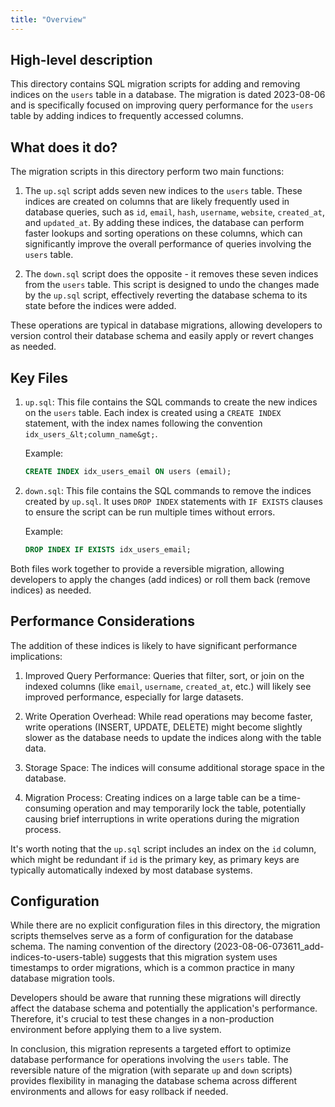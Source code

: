 ```yaml
---
title: "Overview"
---
```


## High-level description
This directory contains SQL migration scripts for adding and removing indices on the `users` table in a database. The migration is dated 2023-08-06 and is specifically focused on improving query performance for the `users` table by adding indices to frequently accessed columns.

## What does it do?
The migration scripts in this directory perform two main functions:

1. The `up.sql` script adds seven new indices to the `users` table. These indices are created on columns that are likely frequently used in database queries, such as `id`, `email`, `hash`, `username`, `website`, `created_at`, and `updated_at`. By adding these indices, the database can perform faster lookups and sorting operations on these columns, which can significantly improve the overall performance of queries involving the `users` table.

2. The `down.sql` script does the opposite - it removes these seven indices from the `users` table. This script is designed to undo the changes made by the `up.sql` script, effectively reverting the database schema to its state before the indices were added.

These operations are typical in database migrations, allowing developers to version control their database schema and easily apply or revert changes as needed.

## Key Files

1. `up.sql`: This file contains the SQL commands to create the new indices on the `users` table. Each index is created using a `CREATE INDEX` statement, with the index names following the convention `idx_users_&lt;column_name&gt;`.

   Example:
   ```sql
   CREATE INDEX idx_users_email ON users (email);
   ```

2. `down.sql`: This file contains the SQL commands to remove the indices created by `up.sql`. It uses `DROP INDEX` statements with `IF EXISTS` clauses to ensure the script can be run multiple times without errors.

   Example:
   ```sql
   DROP INDEX IF EXISTS idx_users_email;
   ```

Both files work together to provide a reversible migration, allowing developers to apply the changes (add indices) or roll them back (remove indices) as needed.

## Performance Considerations

The addition of these indices is likely to have significant performance implications:

1. Improved Query Performance: Queries that filter, sort, or join on the indexed columns (like `email`, `username`, `created_at`, etc.) will likely see improved performance, especially for large datasets.

2. Write Operation Overhead: While read operations may become faster, write operations (INSERT, UPDATE, DELETE) might become slightly slower as the database needs to update the indices along with the table data.

3. Storage Space: The indices will consume additional storage space in the database.

4. Migration Process: Creating indices on a large table can be a time-consuming operation and may temporarily lock the table, potentially causing brief interruptions in write operations during the migration process.

It's worth noting that the `up.sql` script includes an index on the `id` column, which might be redundant if `id` is the primary key, as primary keys are typically automatically indexed by most database systems.

## Configuration

While there are no explicit configuration files in this directory, the migration scripts themselves serve as a form of configuration for the database schema. The naming convention of the directory (2023-08-06-073611_add-indices-to-users-table) suggests that this migration system uses timestamps to order migrations, which is a common practice in many database migration tools.

Developers should be aware that running these migrations will directly affect the database schema and potentially the application's performance. Therefore, it's crucial to test these changes in a non-production environment before applying them to a live system.

In conclusion, this migration represents a targeted effort to optimize database performance for operations involving the `users` table. The reversible nature of the migration (with separate `up` and `down` scripts) provides flexibility in managing the database schema across different environments and allows for easy rollback if needed.